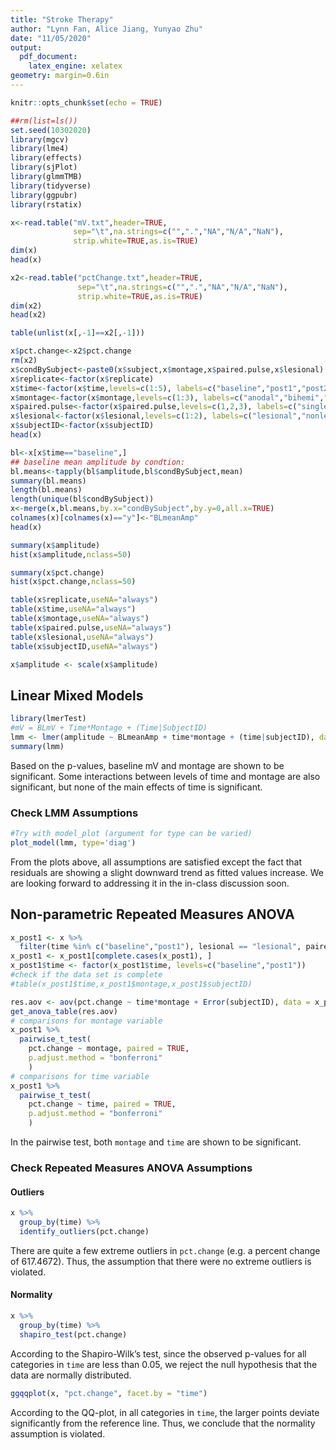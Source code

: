```yaml
---
title: "Stroke Therapy"
author: "Lynn Fan, Alice Jiang, Yunyao Zhu"
date: "11/05/2020"
output:
  pdf_document:
    latex_engine: xelatex
geometry: margin=0.6in
---
```


```r
knitr::opts_chunk$set(echo = TRUE)
```

```r
##rm(list=ls())
set.seed(10302020)
library(mgcv)
library(lme4)
library(effects)
library(sjPlot)
library(glmmTMB)
library(tidyverse)
library(ggpubr)
library(rstatix)
```

```r
x<-read.table("mV.txt",header=TRUE,
              sep="\t",na.strings=c("",".","NA","N/A","NaN"),
              strip.white=TRUE,as.is=TRUE)
dim(x)
head(x)
```

```r
x2<-read.table("pctChange.txt",header=TRUE,
               sep="\t",na.strings=c("",".","NA","N/A","NaN"),
               strip.white=TRUE,as.is=TRUE)
dim(x2)
head(x2)
```

```r
table(unlist(x[,-1]==x2[,-1]))
```
```r
x$pct.change<-x2$pct.change
rm(x2)
x$condBySubject<-paste0(x$subject,x$montage,x$paired.pulse,x$lesional)
x$replicate<-factor(x$replicate)
x$time<-factor(x$time,levels=c(1:5), labels=c("baseline","post1","post2","post3","post4"))
x$montage<-factor(x$montage,levels=c(1:3), labels=c("anodal","bihemi","cathodal"))
x$paired.pulse<-factor(x$paired.pulse,levels=c(1,2,3), labels=c("single","inhibitory","excitory"))
x$lesional<-factor(x$lesional,levels=c(1:2), labels=c("lesional","nonlesional"))
x$subjectID<-factor(x$subjectID)
head(x)
```


```r
bl<-x[x$time=="baseline",]
## baseline mean amplitude by condtion:
bl.means<-tapply(bl$amplitude,bl$condBySubject,mean)
summary(bl.means)
length(bl.means)
length(unique(bl$condBySubject))
x<-merge(x,bl.means,by.x="condBySubject",by.y=0,all.x=TRUE)
colnames(x)[colnames(x)=="y"]<-"BLmeanAmp"
head(x)
```


```r
summary(x$amplitude)
hist(x$amplitude,nclass=50)
```

```r
summary(x$pct.change)
hist(x$pct.change,nclass=50)
```

```r
table(x$replicate,useNA="always")
table(x$time,useNA="always")
table(x$montage,useNA="always")
table(x$paired.pulse,useNA="always")
table(x$lesional,useNA="always")
table(x$subjectID,useNA="always")
```

```r
x$amplitude <- scale(x$amplitude)
```

## Linear Mixed Models
```r
library(lmerTest)
#mV = BLmV + Time*Montage + (Time|SubjectID)
lmm <- lmer(amplitude ~ BLmeanAmp + time*montage + (time|subjectID), data=x)
summary(lmm)
```
Based on the p-values, baseline mV and montage are shown to be significant. Some interactions between levels of time and montage are also significant, but none of the main effects of time is significant.

### Check LMM Assumptions

```r
#Try with model_plot (argument for type can be varied)
plot_model(lmm, type='diag')
```

From the plots above, all assumptions are satisfied except the fact that residuals are showing a slight downward trend as fitted values increase. We are looking forward to addressing it in the in-class discussion soon.

## Non-parametric Repeated Measures ANOVA


```r
x_post1 <- x %>%
  filter(time %in% c("baseline","post1"), lesional == "lesional", paired.pulse == "single")
x_post1 <- x_post1[complete.cases(x_post1), ]
x_post1$time <- factor(x_post1$time, levels=c("baseline","post1"))
#check if the data set is complete
#table(x_post1$time,x_post1$montage,x_post1$subjectID)
```

```r
res.aov <- aov(pct.change ~ time*montage + Error(subjectID), data = x_post1)
get_anova_table(res.aov)
# comparisons for montage variable
x_post1 %>%
  pairwise_t_test(
    pct.change ~ montage, paired = TRUE, 
    p.adjust.method = "bonferroni"
    )
# comparisons for time variable
x_post1 %>%
  pairwise_t_test(
    pct.change ~ time, paired = TRUE, 
    p.adjust.method = "bonferroni"
    )
```
In the pairwise test, both `montage` and `time` are shown to be significant.

### Check Repeated Measures ANOVA Assumptions

#### Outliers
```r
x %>%
  group_by(time) %>%
  identify_outliers(pct.change)
```
There are quite a few extreme outliers in `pct.change` (e.g. a percent change of 617.4672). Thus, the assumption that there were no extreme outliers is violated.

#### Normality
```r
x %>%
  group_by(time) %>%
  shapiro_test(pct.change)
```

According to the Shapiro-Wilk’s test, since the observed p-values for all categories in `time` are less than 0.05, we reject the null hypothesis that the data are normally distributed.

```r
ggqqplot(x, "pct.change", facet.by = "time")
```
According to the QQ-plot, in all categories in `time`, the larger points deviate significantly from the reference line. Thus, we conclude that the normality assumption is violated.



